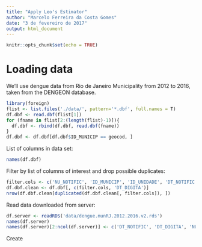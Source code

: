 ```yaml
---
title: "Apply Leo's Estimator"
author: "Marcelo Ferreira da Costa Gomes"
date: "3 de fevereiro de 2017"
output: html_document
---
```


```r
knitr::opts_chunk$set(echo = TRUE)
```

# Loading data

We'll use dengue data from Rio de Janeiro Municipality from 2012 to 2016, taken from the DENGEON database.
```r
library(foreign)
flist <- list.files('./data/', pattern='*.dbf', full.names = T)
df.dbf <- read.dbf(flist[1])
for (fname in flist[2:(length(flist)-1)]){
  df.dbf <- rbind(df.dbf, read.dbf(fname))
}
df.dbf <- df.dbf[df.dbf$ID_MUNICIP == geocod, ]
```

List of columns in data set:
```r
names(df.dbf)
```

Filter by list of columns of interest and drop possible duplicates:
```r
filter.cols <- c('NU_NOTIFIC', 'ID_MUNICIP', 'ID_UNIDADE', 'DT_NOTIFIC')
df.dbf.clean <- df.dbf[, c(filter.cols, 'DT_DIGITA')]
nrow(df.dbf.clean[duplicated(df.dbf.clean[, filter.cols]), ])
```

Read data downloaded from server:
```r
df.server <- readRDS('data/dengue.munRJ.2012.2016.v2.rds')
names(df.server)
names(df.server)[2:ncol(df.server)] <- c('DT_NOTIFIC', 'DT_DIGITA', 'NU_NOTIFIC')
```

Create 